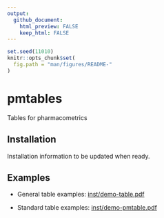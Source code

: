 ```yaml
---
output: 
  github_document: 
    html_preview: FALSE
    keep_html: FALSE
---
```


```r
set.seed(11010)
knitr::opts_chunk$set(
  fig.path = "man/figures/README-"
)
```

# pmtables

<!-- badges: start -->
<!-- badges: end -->

Tables for pharmacometrics

## Installation

Installation information to be updated when ready.


## Examples

- General table examples: [inst/demo-table.pdf](https://github.com/metrumresearchgroup/pmtables/blob/develop/inst/demo-table.pdf) 

- Standard table examples: [inst/demo-pmtable.pdf](https://github.com/metrumresearchgroup/pmtables/blob/develop/inst/demo-pmtable.pdf)

